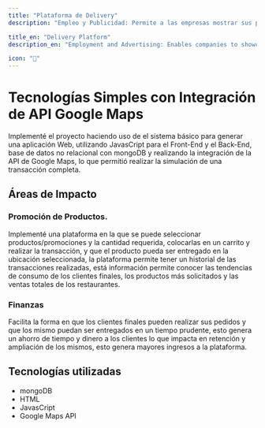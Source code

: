 ```yaml
---
title: "Plataforma de Delivery"
description: "Empleo y Publicidad: Permite a las empresas mostrar sus productos, y a las personas con vehículos ser parte de una red de repartidores confiables"

title_en: "Delivery Platform"
description_en: "Employment and Advertising: Enables companies to showcase their products and allows individuals with vehicles to join a network of reliable delivery drivers."

icon: "🚚"
---
```


# Tecnologías Simples con Integración de API Google Maps

Implementé el proyecto haciendo uso de el sistema básico para generar una aplicación Web, utilizando JavasCript para el Front-End y el Back-End, base de datos no relacional con mongoDB y realizando la integración de la API de Google Maps, lo que permitió realizar la simulación de una transacción completa.

## Áreas de Impacto

### Promoción de Productos.

Implementé una plataforma en la que se puede seleccionar productos/promociones y la cantidad requerida, colocarlas en un carrito y realizar la transacción, y que el producto pueda ser entregado en la ubicación seleccionada, la plataforma permite tener un historial de las transacciones realizadas, está información permite conocer las tendencias de consumo de los clientes finales, los productos más solicitados y las ventas totales de los restaurantes.

### Finanzas

Facilita la forma en que los clientes finales pueden realizar sus pedidos y que los mismo puedan ser entregados en un tiempo prudente, esto genera un ahorro de tiempo y dinero a los clientes lo que impacta en retención y ampliación de los mismos, esto genera mayores ingresos a la plataforma.

## Tecnologías utilizadas

- mongoDB
- HTML
- JavasCript
- Google Maps API